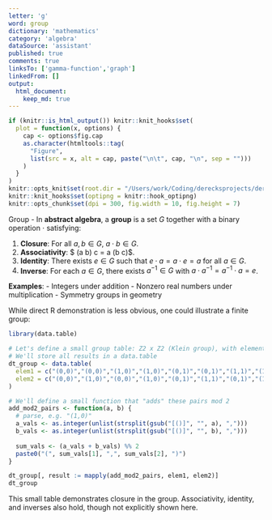 ```yaml
---
letter: 'g'
word: group
dictionary: 'mathematics'
category: 'algebra'
dataSource: 'assistant'
published: true
comments: true
linksTo: ['gamma-function','graph']
linkedFrom: []
output:
  html_document:
    keep_md: true
---
```


```r
if (knitr::is_html_output()) knitr::knit_hooks$set(
  plot = function(x, options) {
    cap <- options$fig.cap
    as.character(htmltools::tag(
      "Figure",
      list(src = x, alt = cap, paste("\n\t", cap, "\n", sep = "")))
    )
  }
)
knitr::opts_knit$set(root.dir = "/Users/work/Coding/derecksprojects/derecksnotes.com-playground/derecksnotes.com/client/src/app/dictionaries/mathematics/definitions")
knitr::knit_hooks$set(optipng = knitr::hook_optipng)
knitr::opts_chunk$set(dpi = 300, fig.width = 10, fig.height = 7)
```

<a id="group">Group</a> - In **abstract algebra**, a **group** is a set $G$ together with a binary operation $\cdot$ satisfying:

1. **Closure**: For all $a,b \in G$, $a \cdot b \in G$.
2. **Associativity**: $ (a \cdot b) \cdot c = a \cdot (b \cdot c)$.
3. **Identity**: There exists $e \in G$ such that $e \cdot a = a \cdot e = a$ for all $a \in G$.
4. **Inverse**: For each $a \in G$, there exists $a^{-1} \in G$ with $a \cdot a^{-1} = a^{-1} \cdot a = e$.

**Examples**:
- Integers under addition
- Nonzero real numbers under multiplication
- Symmetry groups in geometry

While direct R demonstration is less obvious, one could illustrate a finite group:

```r
library(data.table)

# Let's define a small group table: Z2 x Z2 (Klein group), with elements { (0,0), (0,1), (1,0), (1,1) } under addition mod 2
# We'll store all results in a data.table
dt_group <- data.table(
  elem1 = c("(0,0)","(0,0)","(1,0)","(1,0)","(0,1)","(0,1)","(1,1)","(1,1)"),
  elem2 = c("(0,0)","(1,0)","(0,0)","(1,0)","(0,1)","(1,1)","(0,1)","(1,1)")
)

# We'll define a small function that "adds" these pairs mod 2
add_mod2_pairs <- function(a, b) {
  # parse, e.g. "(1,0)"
  a_vals <- as.integer(unlist(strsplit(gsub("[()]", "", a), ",")))
  b_vals <- as.integer(unlist(strsplit(gsub("[()]", "", b), ",")))
  
  sum_vals <- (a_vals + b_vals) %% 2
  paste0("(", sum_vals[1], ",", sum_vals[2], ")")
}

dt_group[, result := mapply(add_mod2_pairs, elem1, elem2)]
dt_group
```

This small table demonstrates closure in the group. Associativity, identity, and inverses also hold, though not explicitly shown here.


